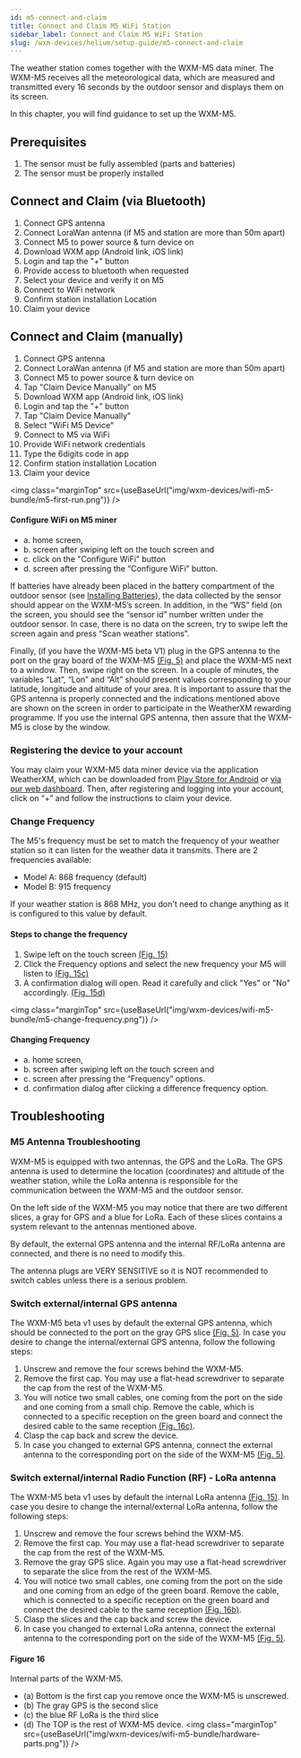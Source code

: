 ```yaml
---
id: m5-connect-and-claim
title: Connect and Claim M5 WiFi Station
sidebar_label: Connect and Claim M5 WiFi Station
slug: /wxm-devices/helium/setup-guide/m5-connect-and-claim
---
```



The weather station comes together with the WXM-M5 data miner.
The WXM-M5 receives all the meteorological data, which are measured and transmitted every 16 seconds by the outdoor sensor
and displays them on its screen.

In this chapter, you will find guidance to set up the WXM-M5.

## Prerequisites

1. The sensor must be fully assembled (parts and batteries)
1. The sensor must be properly installed

## Connect and Claim (via Bluetooth)

1. Connect GPS antenna
1. Connect LoraWan antenna (if M5 and station are more than 50m apart)
1. Connect M5 to power source & turn device on
1. Download WXM app (Android link, iOS link)
1. Login and tap the "+" button
1. Provide access to bluetooth when requested
1. Select your device and verify it on M5
1. Connect to WiFi network
1. Confirm station installation Location
1. Claim your device

## Connect and Claim (manually)

1. Connect GPS antenna
1. Connect LoraWan antenna (if M5 and station are more than 50m apart)
1. Connect M5 to power source & turn device on
1. Tap "Claim Device Manually" on M5
1. Download WXM app (Android link, iOS link)
1. Login and tap the "+" button
1. Tap "Claim Device Manually"
1. Select "WiFi M5 Device"
1. Connect to M5 via WiFi
1. Provide WiFi network credentials
1. Type the 6digits code in app
1. Confirm station installation Location
1. Claim your device


<img class="marginTop" src={useBaseUrl("img/wxm-devices/wifi-m5-bundle/m5-first-run.png")} />

#### Configure WiFi on M5 miner

- a. home screen,
- b. screen after swiping left on the touch screen and
- c. click on the "Configure WiFi" button
- d. screen after pressing the “Configure WiFi” button.

If batteries have already been placed in the battery compartment of the outdoor sensor (see [Installing Batteries](/wxm-devices/wifi-m5-bundle/setup-weather-station#installing-batteries)),
the data collected by the sensor should appear on the WXM-M5’s screen.
In addition, in the “WS” field (on the screen, you should see the “sensor id” number written under the outdoor sensor.
In case, there is no data on the screen, try to swipe left the screen again and press “Scan weather stations”.

Finally, (if you have the WXM-M5 beta V1) plug in the GPS antenna to the port on the gray board of the WXM-M5 [(Fig. 5)](/wxm-devices/wifi-m5-bundle/contents#figure-5)
and place the WXM-M5 next to a window. Then, swipe right on the screen.
In a couple of minutes, the variables “Lat”, “Lon” and “Alt” should present values
corresponding to your latitude, longitude and altitude of your area.
It is important to assure that the GPS antenna is properly connected and the indications mentioned above
are shown on the screen in order to participate in the WeatherXM rewarding programme.
If you use the internal GPS antenna, then assure that the WXM-M5 is close by the window.

### Registering the device to your account

You may claim your WXM-M5 data miner device via the application WeatherXM,
which can be downloaded from [Play Store for Android](https://play.google.com/store/apps/details?id=com.weatherxm.app) or [via our web dashboard](https://console.weatherxm.com/login).
Then, after registering and logging into your account, click on “+” and follow the instructions to claim your device.

### Change Frequency

The M5's frequency must be set to match the frequency of your weather station so it can listen for the weather data it transmits. There are 2 frequencies available:
- Model A: 868 frequency (default)
- Model B: 915 frequency

If your weather station is 868 MHz, you don't need to change anything as it is configured to this value by default.

#### Steps to change the frequency
  1. Swipe left on the touch screen [(Fig. 15)](/wxm-devices/wifi-m5-bundle/setup-m5#figure-15)
  1. Click the Frequency options and select the new frequency your M5 will listen to [(Fig. 15c)](/wxm-devices/wifi-m5-bundle/setup-m5#figure-15)
  1. A confirmation dialog will open. Read it carefully and click "Yes" or "No" accordingly. [(Fig. 15d)](/wxm-devices/wifi-m5-bundle/setup-m5#figure-15)

<img class="marginTop" src={useBaseUrl("img/wxm-devices/wifi-m5-bundle/m5-change-frequency.png")} />

#### Changing Frequency

- a. home screen,
- b. screen after swiping left on the touch screen and
- c. screen after pressing the “Frequency” options.
- d. confirmation dialog after clicking a difference frequency option.


## Troubleshooting

### M5 Antenna Troubleshooting

WXM-M5 is equipped with two antennas, the GPS and the LoRa. The GPS antenna is used to determine the location (coordinates) and altitude of the weather station,
while the LoRa antenna is responsible for the communication between the WXM-M5 and the outdoor sensor.

On the left side of the WXM-M5 you may notice that there are two different slices, a gray for GPS and a blue for LoRa.
Each of these slices contains a system relevant to the antennas mentioned above.

By default, the external GPS antenna and the internal RF/LoRa antenna are connected, and there is no need to modify this.

The antenna plugs are VERY SENSITIVE so it is NOT recommended to switch cables unless there is a serious problem.

### Switch external/internal GPS antenna

The WXM-M5 beta v1 uses by default the external GPS antenna, which should be connected to the port on the gray GPS slice [(Fig. 5)](/wxm-devices/wifi-m5-bundle/contents#figure-5).
In case you desire to change the internal/external GPS antenna, follow the following steps:

1. Unscrew and remove the four screws behind the WXM-M5.
1. Remove the first cap. You may use a flat-head screwdriver to separate the cap from the rest of the WXM-M5.
1. You will notice two small cables, one coming from the port on the side and one coming from a small chip.
   Remove the cable, which is connected to a specific reception on the green board and connect the desired cable to the same reception [(Fig. 16c)](/wxm-devices/wifi-m5-bundle/setup-m5#figure-16).
1. Clasp the cap back and screw the device.
1. In case you changed to external GPS antenna, connect the external antenna to the corresponding port on the side of the WXM-M5 [(Fig. 5)](/wxm-devices/wifi-m5-bundle/contents#figure-5).

### Switch external/internal Radio Function (RF) - LoRa antenna

The WXM-M5 beta v1 uses by default the internal LoRa antenna [(Fig. 15)](/wxm-devices/wifi-m5-bundle/setup-m5#figure-16).
In case you desire to change the internal/external LoRa antenna, follow the following steps:

1. Unscrew and remove the four screws behind the WXM-M5.
1. Remove the first cap. You may use a flat-head screwdriver to separate the cap from the rest of the WXM-M5.
1. Remove the gray GPS slice. Again you may use a flat-head screwdriver to separate the slice from the rest of the WXM-M5.
1. You will notice two small cables, one coming from the port on the side and one coming from an edge of the green board.
   Remove the cable, which is connected to a specific reception on the green board and
   connect the desired cable to the same reception [(Fig. 16b)](/wxm-devices/wifi-m5-bundle/setup-m5#figure-16).
1. Clasp the slices and the cap back and screw the device.
1. In case you changed to external LoRa antenna, connect the external antenna to the corresponding port on the side of the WXM-M5 [(Fig. 5)](/wxm-devices/wifi-m5-bundle/contents#figure-5).

#### Figure 16

Internal parts of the WXM-M5.

- (a) Bottom is the first cap you remove once the WXM-M5 is unscrewed.
- (b) The gray GPS is the second slice
- (c) the blue RF LoRa is the third slice
- (d) The TOP is the rest of WXM-M5 device.
  <img class="marginTop" src={useBaseUrl("img/wxm-devices/wifi-m5-bundle/hardware-parts.png")} />
